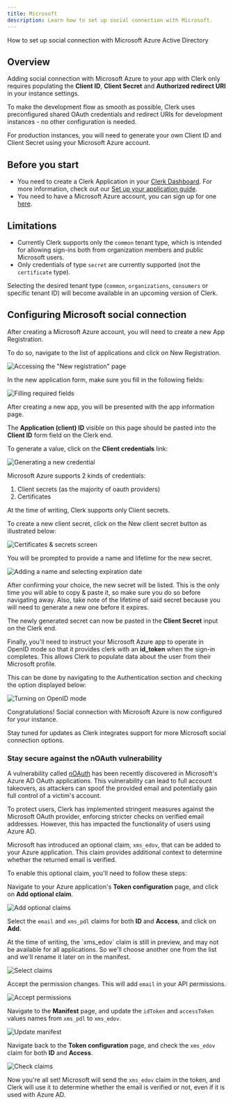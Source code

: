 ---
title: Microsoft
description: Learn how to set up social connection with Microsoft.
---

How to set up social connection with Microsoft Azure Active Directory

## Overview

Adding social connection with Microsoft Azure to your app with Clerk only requires populating the **Client ID**, **Client Secret** and **Authorized redirect URI** in your instance settings.

To make the development flow as smooth as possible, Clerk uses preconfigured shared OAuth credentials and redirect URIs for development instances - no other configuration is needed.

For production instances, you will need to generate your own Client ID and Client Secret using your Microsoft Azure account.

## Before you start

- You need to create a Clerk Application in your [Clerk Dashboard](https://dashboard.clerk.com/). For more information, check out our [Set up your application guide](/docs/quickstarts/setup-clerk).
- You need to have a Microsoft Azure account, you can sign up for one [here](https://azure.microsoft.com/en-us/free/).

## Limitations

- Currently Clerk supports only the `common` tenant type, which is intended for allowing sign-ins both from organization members and public Microsoft users.
- Only credentials of type `secret` are currently supported (not the `certificate` type).

Selecting the desired tenant type (`common`, `organizations`, `consumers` or specific tenant ID) will become available in an upcoming version of Clerk.

## Configuring Microsoft social connection

After creating a Microsoft Azure account, you will need to create a new App Registration.

To do so, navigate to the list of applications and click on New Registration.

![Accessing the "New registration" page](/docs/images/authentication-providers/microsoft/68c5008e10816bba8c174236dd789ca9a4fdb53d-2270x818.png)

In the new application form, make sure you fill in the following fields:

![Filling required fields](/docs/images/authentication-providers/microsoft/1a5dc8db362fc73ca1791d13fc6fb2b74f9f2b81-3360x1782.png)

After creating a new app, you will be presented with the app information page.

The **Application (client) ID** visible on this page should be pasted into the **Client ID** form field on the Clerk end.

To generate a value, click on the **Client credentials** link:

![Generating a new credential](/docs/images/authentication-providers/microsoft/bf4870cd568b61e1109b098dde0ff64932e51bb9-1874x370.png)

Microsoft Azure supports 2 kinds of credentials:

1. Client secrets (as the majority of oauth providers)
2. Certificates

At the time of writing, Clerk supports only Client secrets.

To create a new client secret, click on the New client secret button as illustrated below:

![Certificates & secrets screen](/docs/images/authentication-providers/microsoft/c38a13ba0630dd41a950b75a51f025a34cd9fbea-3360x1782.png)

You will be prompted to provide a name and lifetime for the new secret.

![Adding a name and selecting expiration date](/docs/images/authentication-providers/microsoft/08f6445903a233c89ad96be25de3293def891cb6-1172x854.png)

After confirming your choice, the new secret will be listed. This is the only time you will able to copy & paste it, so make sure you do so before navigating away. Also, take note of the lifetime of said secret because you will need to generate a new one before it expires.

The newly generated secret can now be pasted in the **Client Secret** input on the Clerk end.

Finally, you'll need to instruct your Microsoft Azure app to operate in OpenID  mode so that it provides clerk with an **id_token** when the sign-in completes. This allows Clerk to populate data about the user from their Microsoft profile.

This can be done by navigating to the Authentication section and checking the option displayed below:

![Turning on OpenID mode](/docs/images/authentication-providers/microsoft/8952eb0906ea95baa72026a2fb08edc8bfcd2d4a-3360x1782.png)

Congratulations! Social connection with Microsoft Azure is now configured for your instance.

Stay tuned for updates as Clerk integrates support for more Microsoft social connection options.

### Stay secure against the nOAuth vulnerability

A vulnerability called [nOAuth](https://www.descope.com/blog/post/noauth) has been recently discovered in Microsoft's Azure AD OAuth applications. This vulnerability can lead to full account takeovers, as attackers can spoof the provided email and potentially gain full control of a victim's account.

To protect users, Clerk has implemented stringent measures against the Microsoft OAuth provider, enforcing stricter checks on verified email addresses. However, this has impacted the functionality of users using Azure AD.

Microsoft has introduced an optional claim, `xms_edov`, that can be added to your Azure application. This claim provides additional context to determine whether the returned email is verified.

To enable this optional claim, you'll need to follow these steps:

Navigate to your Azure application's **Token configuration** page, and click on **Add optional claim**.

![Add optional claims](/docs/images/authentication-providers/microsoft/noauth-optional-claims-init.png)

Select the `email` and `xms_pdl` claims for both **ID** and **Access**, and click on **Add**.

<Callout type="info">
    At the time of writing, the `xms_edov` claim is still in preview, and may not be available for all applications. So we'll choose another one from the list and we'll rename it later on in the manifest.
</Callout>

![Select claims](/docs/images/authentication-providers/microsoft/noauth-optional-claims-select.png)

Accept the permission changes. This will add `email` in your API permissions.

![Accept permissions](/docs/images/authentication-providers/microsoft/noauth-optional-claims-permissions.png)

Navigate to the **Manifest** page, and update the `idToken` and `accessToken` values names from `xms_pdl` to `xms_edov`.

![Update manifest](/docs/images/authentication-providers/microsoft/noauth-optional-claims-manifest.png)

Navigate back to the **Token configuration** page, and check the `xms_edov` claim for both **ID** and **Access**.

![Check claims](/docs/images/authentication-providers/microsoft/noauth-optional-claims-check.png)

Now you're all set! Microsoft will send the `xms_edov` claim in the token, and Clerk will use it to determine whether the email is verified or not, even if it is used with Azure AD.